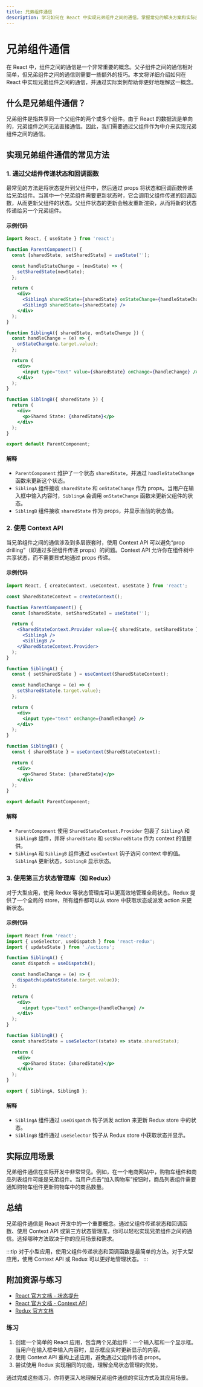 ```yaml
---
title: 兄弟组件通信
description: 学习如何在 React 中实现兄弟组件之间的通信，掌握常见的解决方案和实际应用场景。
---
```


# 兄弟组件通信

在 React 中，组件之间的通信是一个非常重要的概念。父子组件之间的通信相对简单，但兄弟组件之间的通信则需要一些额外的技巧。本文将详细介绍如何在 React 中实现兄弟组件之间的通信，并通过实际案例帮助你更好地理解这一概念。

## 什么是兄弟组件通信？

兄弟组件是指共享同一个父组件的两个或多个组件。由于 React 的数据流是单向的，兄弟组件之间无法直接通信。因此，我们需要通过父组件作为中介来实现兄弟组件之间的通信。

## 实现兄弟组件通信的常见方法

### 1. 通过父组件传递状态和回调函数

最常见的方法是将状态提升到父组件中，然后通过 props 将状态和回调函数传递给兄弟组件。当其中一个兄弟组件需要更新状态时，它会调用父组件传递的回调函数，从而更新父组件的状态。父组件状态的更新会触发重新渲染，从而将新的状态传递给另一个兄弟组件。

#### 示例代码

```jsx
import React, { useState } from 'react';

function ParentComponent() {
  const [sharedState, setSharedState] = useState('');

  const handleStateChange = (newState) => {
    setSharedState(newState);
  };

  return (
    <div>
      <SiblingA sharedState={sharedState} onStateChange={handleStateChange} />
      <SiblingB sharedState={sharedState} />
    </div>
  );
}

function SiblingA({ sharedState, onStateChange }) {
  const handleChange = (e) => {
    onStateChange(e.target.value);
  };

  return (
    <div>
      <input type="text" value={sharedState} onChange={handleChange} />
    </div>
  );
}

function SiblingB({ sharedState }) {
  return (
    <div>
      <p>Shared State: {sharedState}</p>
    </div>
  );
}

export default ParentComponent;
```

#### 解释

- `ParentComponent` 维护了一个状态 `sharedState`，并通过 `handleStateChange` 函数来更新这个状态。
- `SiblingA` 组件接收 `sharedState` 和 `onStateChange` 作为 props。当用户在输入框中输入内容时，`SiblingA` 会调用 `onStateChange` 函数来更新父组件的状态。
- `SiblingB` 组件接收 `sharedState` 作为 props，并显示当前的状态值。

### 2. 使用 Context API

当兄弟组件之间的通信涉及到多层嵌套时，使用 Context API 可以避免“prop drilling”（即通过多层组件传递 props）的问题。Context API 允许你在组件树中共享状态，而不需要显式地通过 props 传递。

#### 示例代码

```jsx
import React, { createContext, useContext, useState } from 'react';

const SharedStateContext = createContext();

function ParentComponent() {
  const [sharedState, setSharedState] = useState('');

  return (
    <SharedStateContext.Provider value={{ sharedState, setSharedState }}>
      <SiblingA />
      <SiblingB />
    </SharedStateContext.Provider>
  );
}

function SiblingA() {
  const { setSharedState } = useContext(SharedStateContext);

  const handleChange = (e) => {
    setSharedState(e.target.value);
  };

  return (
    <div>
      <input type="text" onChange={handleChange} />
    </div>
  );
}

function SiblingB() {
  const { sharedState } = useContext(SharedStateContext);

  return (
    <div>
      <p>Shared State: {sharedState}</p>
    </div>
  );
}

export default ParentComponent;
```

#### 解释

- `ParentComponent` 使用 `SharedStateContext.Provider` 包裹了 `SiblingA` 和 `SiblingB` 组件，并将 `sharedState` 和 `setSharedState` 作为 context 的值提供。
- `SiblingA` 和 `SiblingB` 组件通过 `useContext` 钩子访问 context 中的值。`SiblingA` 更新状态，`SiblingB` 显示状态。

### 3. 使用第三方状态管理库（如 Redux）

对于大型应用，使用 Redux 等状态管理库可以更高效地管理全局状态。Redux 提供了一个全局的 store，所有组件都可以从 store 中获取状态或派发 action 来更新状态。

#### 示例代码

```jsx
import React from 'react';
import { useSelector, useDispatch } from 'react-redux';
import { updateState } from './actions';

function SiblingA() {
  const dispatch = useDispatch();

  const handleChange = (e) => {
    dispatch(updateState(e.target.value));
  };

  return (
    <div>
      <input type="text" onChange={handleChange} />
    </div>
  );
}

function SiblingB() {
  const sharedState = useSelector((state) => state.sharedState);

  return (
    <div>
      <p>Shared State: {sharedState}</p>
    </div>
  );
}

export { SiblingA, SiblingB };
```

#### 解释

- `SiblingA` 组件通过 `useDispatch` 钩子派发 action 来更新 Redux store 中的状态。
- `SiblingB` 组件通过 `useSelector` 钩子从 Redux store 中获取状态并显示。

## 实际应用场景

兄弟组件通信在实际开发中非常常见。例如，在一个电商网站中，购物车组件和商品列表组件可能是兄弟组件。当用户点击“加入购物车”按钮时，商品列表组件需要通知购物车组件更新购物车中的商品数量。

## 总结

兄弟组件通信是 React 开发中的一个重要概念。通过父组件传递状态和回调函数、使用 Context API 或第三方状态管理库，你可以轻松实现兄弟组件之间的通信。选择哪种方法取决于你的应用场景和需求。

:::tip
对于小型应用，使用父组件传递状态和回调函数是最简单的方法。对于大型应用，使用 Context API 或 Redux 可以更好地管理状态。
:::

## 附加资源与练习

- [React 官方文档 - 状态提升](https://reactjs.org/docs/lifting-state-up.html)
- [React 官方文档 - Context API](https://reactjs.org/docs/context.html)
- [Redux 官方文档](https://redux.js.org/)

### 练习

1. 创建一个简单的 React 应用，包含两个兄弟组件：一个输入框和一个显示框。当用户在输入框中输入内容时，显示框应实时更新显示的内容。
2. 使用 Context API 重构上述应用，避免通过父组件传递 props。
3. 尝试使用 Redux 实现相同的功能，理解全局状态管理的优势。

通过完成这些练习，你将更深入地理解兄弟组件通信的实现方式及其应用场景。